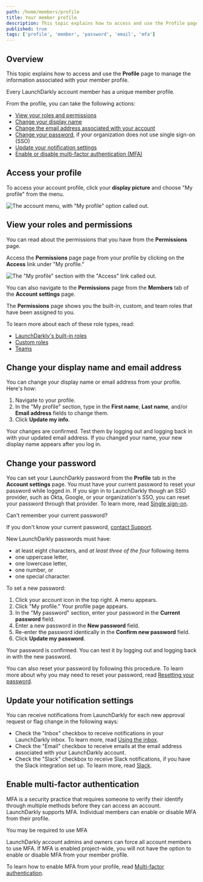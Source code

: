 ```yaml
---
path: /home/members/profile
title: Your member profile
description: This topic explains how to access and use the Profile page to manage the information associated with your member profile.
published: true
tags: ['profile', 'member', 'password', 'email', 'mfa']
---
```


## Overview

This topic explains how to access and use the **Profile** page to manage the information associated with your member profile.

Every LaunchDarkly account member has a unique member profile.

From the profile, you can take the following actions:

- [View your roles and permissions](#view-your-roles-and-permissions)
- [Change your display name](#change-your-display-name-and-email-address)
- [Change the email address associated with your account](#change-your-display-name-and-email-address)
- [Change your password](#change-your-password), if your organization does not use single sign-on (SSO)
- [Update your notification settings](#update-your-notification-settings)
- [Enable or disable multi-factor authentication (MFA)](#enable-multi-factor-authentication)

## Access your profile

To access your account profile, click your **display picture** and choose "My profile" from the menu.

![The account menu, with "My profile" option called out.](account-menu-my-profile.png)

## View your roles and permissions

You can read about the permissions that you have from the **Permissions** page.

Access the **Permissions** page page from your profile by clicking on the **Access** link under "My profile."

![The "My profile" section with the "Access" link called out.](account-settings-profile-access-callout.png)

You can also navigate to the **Permissions** page from the **Members** tab of the **Account settings** page.

The **Permissions** page shows you the built-in, custom, and team roles that have been assigned to you.

To learn more about each of these role types, read:

* [LaunchDarkly's built-in roles](/home/members/built-in-roles)
* [Custom roles](/home/members/custom-roles)
* [Teams](/home/teams)

## Change your display name and email address

You can change your display name or email address from your profile. Here's how:

1. Navigate to your profile.
2. In the "My profile" section, type in the **First name**, **Last name**, and/or **Email address** fields to change them.
3. Click **Update my info**.

Your changes are confirmed. Test them by logging out and logging back in with your updated email address. If you changed your name, your new display name appears after you log in.

## Change your password

You can set your LaunchDarkly password from the **Profile** tab in the **Account settings** page. You must have your current password to reset your password while logged in. If you sign in to LaunchDarkly though an SSO provider, such as Okta, Google, or your organization's SSO, you can reset your password through that provider. To learn more, read [Single sign-on](/home/account-security/sso).

<Callout intent="alert">
  <CalloutTitle>Can't remember your current password?</CalloutTitle>
  <CalloutDescription>

  If you don't know your current password, [contact Support](https://support.launchdarkly.com/hc/en-us/requests/new)</a>.

  </CalloutDescription>
</Callout>

New LaunchDarkly passwords must have:

* at least eight characters, and *at least three of the four* following items
* one uppercase letter,
* one lowercase letter,
* one number, or
* one special character.

To set a new password:

1. Click your account icon in the top right. A menu appears.
2. Click "My profile." Your profile page appears.
3. In the "My password" section, enter your password in the **Current password** field.
4. Enter a new password in the **New password** field.
5. Re-enter the password identically in the **Confirm new password** field.
6. Click **Update my password**.

Your password is confirmed. You can test it by logging out and logging back in with the new password.

You can also reset your password by following this procedure. To learn more about why you may need to reset your password, read [Resetting your password](/home/account-security/reset-password).

## Update your notification settings

You can receive notifications from LaunchDarkly for each new approval request or flag change in the following ways:

- Check the "Inbox" checkbox to receive notifications in your LaunchDarkly inbox. To learn more, read [Using the inbox](/home/getting-started#using-the-inbox).
- Check the "Email" checkbox to receive emails at the email address associated with your LaunchDarkly account.
- Check the "Slack" checkbox to receive Slack notifications, if you have the Slack integration set up. To learn more, read [Slack](/integrations/slack).

## Enable multi-factor authentication

MFA is a security practice that requires someone to verify their identify through multiple methods before they can access an account. LaunchDarkly supports MFA. Individual members can enable or disable MFA from their profile.

<Callout intent="info">
  <CalloutTitle>You may be required to use MFA</CalloutTitle>
  <CalloutDescription>

  LaunchDarkly account admins and owners can force all account members to use MFA. If MFA is enabled project-wide, you will not have the option to enable or disable MFA from your member profile.

  </CalloutDescription>
</Callout>

To learn how to enable MFA from your profile, read [Multi-factor authentication](/home/account-security/mfa).